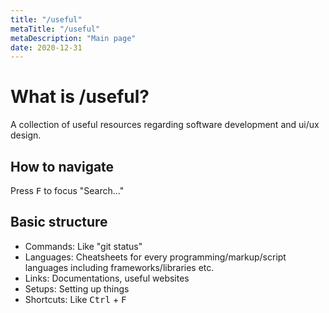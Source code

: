 ```yaml
---
title: "/useful"
metaTitle: "/useful"
metaDescription: "Main page"
date: 2020-12-31
---
```


# What is /useful?

A collection of useful resources regarding software development and ui/ux design.

## How to navigate

Press <kbd>F</kbd> to focus "Search..."

## Basic structure

- Commands: Like "git status"
- Languages: Cheatsheets for every programming/markup/script languages including frameworks/libraries etc.
- Links: Documentations, useful websites
- Setups: Setting up things
- Shortcuts: Like <kbd>Ctrl</kbd> + <kbd>F</kbd>
